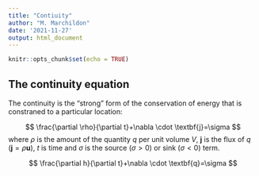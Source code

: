 ```yaml
---
title: "Contiuity"
author: "M. Marchildon"
date: '2021-11-27'
output: html_document
---
```


```r
knitr::opts_chunk$set(echo = TRUE)
```

## The continuity equation

The continuity is the "strong" form of the conservation of energy that is constraned to a particular location:

$$
  \frac{\partial \rho}{\partial t}+\nabla \cdot \textbf{j}=\sigma
$$
where $\rho$ is the amount of the quantity $q$ per unit volume $V$, $\textbf{j}$ is the flux of $q$ ($\textbf{j}=\rho\textbf{u}$), $t$ is time and $\sigma$ is the source ($\sigma>0$) or sink ($\sigma<0$) term.

$$
  \frac{\partial h}{\partial t}+\nabla \cdot \textbf{q}=\sigma
$$